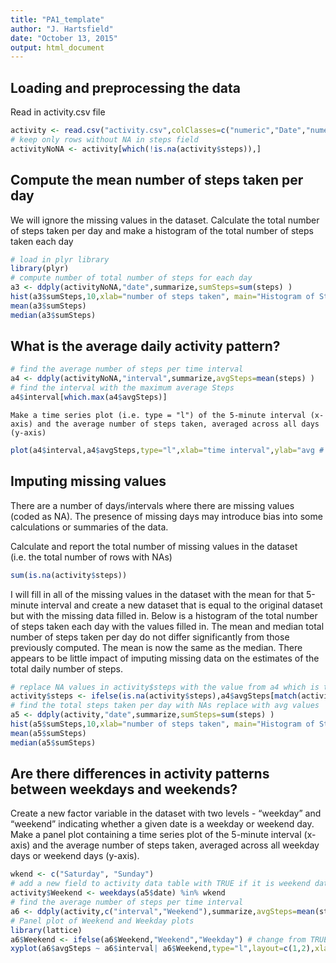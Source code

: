 ```yaml
---
title: "PA1_template"
author: "J. Hartsfield"
date: "October 13, 2015"
output: html_document
---
```


## Loading and preprocessing the data
Read in activity.csv file
```r
activity <- read.csv("activity.csv",colClasses=c("numeric","Date","numeric"))
# keep only rows without NA in steps field
activityNoNA <- activity[which(!is.na(activity$steps)),]
```
## Compute the mean number of steps taken per day

We will ignore the missing values in the dataset. 
Calculate the total number of steps taken per day and make a histogram of the total number of steps taken each day
```r
# load in plyr library
library(plyr)
# compute number of total number of steps for each day
a3 <- ddply(activityNoNA,"date",summarize,sumSteps=sum(steps) )
hist(a3$sumSteps,10,xlab="number of steps taken", main="Histogram of Steps per Day")
mean(a3$sumSteps)
median(a3$sumSteps)
```

## What is the average daily activity pattern?
```r
# find the average number of steps per time interval
a4 <- ddply(activityNoNA,"interval",summarize,avgSteps=mean(steps) )
# find the interval with the maximum average Steps
a4$interval[which.max(a4$avgSteps)]
```
    Make a time series plot (i.e. type = "l") of the 5-minute interval (x-axis) and the average number of steps taken, averaged across all days (y-axis)
```r
plot(a4$interval,a4$avgSteps,type="l",xlab="time interval",ylab="avg # of steps", main="Time Series plot of Avg Steps per time interval")
```

   
## Imputing missing values

There are a number of days/intervals where there are missing values (coded as NA). The presence of missing days may introduce bias into some calculations or summaries of the data.

Calculate and report the total number of missing values in the dataset (i.e. the total number of rows with NAs)
```r
sum(is.na(activity$steps))
```

I will fill in all of the missing values in the dataset with the mean for that 5-minute interval and create a new dataset that is equal to the original dataset but with the missing data filled in. Below is a histogram of the total number of steps taken each day with the values filled in. The mean and median total number of steps taken per day do not differ significantly from those previously computed.  The mean is now the same as the median.  There appears to be little  impact of imputing missing data on the estimates of the total daily number of steps.

```r
# replace NA values in activity$steps with the value from a4 which is the mean for the interval
activity$steps <- ifelse(is.na(activity$steps),a4$avgSteps[match(activity$interval,a4$interval)],activity$steps)
# find the total steps taken per day with NAs replace with avg values
a5 <- ddply(activity,"date",summarize,sumSteps=sum(steps) )
hist(a5$sumSteps,10,xlab="number of steps taken", main="Histogram of Steps per Day")
mean(a5$sumSteps)
median(a5$sumSteps)
```
    
## Are there differences in activity patterns between weekdays and weekends?

Create a new factor variable in the dataset with two levels - "weekday" and "weekend" indicating whether a given date is a weekday or weekend day. Make a panel plot containing a time series plot of the 5-minute interval (x-axis) and the average number of steps taken, averaged across all weekday days or weekend days (y-axis).
```r
wkend <- c("Saturday", "Sunday") 
# add a new field to activity data table with TRUE if it is weekend date, FALSE for weekday
activity$Weekend <- weekdays(a5$date) %in% wkend
# find the average number of steps per time interval
a6 <- ddply(activity,c("interval","Weekend"),summarize,avgSteps=mean(steps) )
# Panel plot of Weekend and Weekday plots
library(lattice)
a6$Weekend <- ifelse(a6$Weekend,"Weekend","Weekday") # change from TRUE FALSE to Weekend or Weekday
xyplot(a6$avgSteps ~ a6$interval| a6$Weekend,type="l",layout=c(1,2),xlab="interval", ylab="avg number of steps")
```
